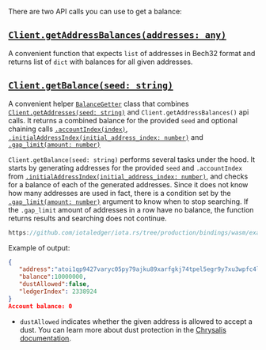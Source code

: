 There are two API calls you can use to get a balance:

## [`Client.getAddressBalances(addresses: any)`](./../api_reference.md#Client+getAddressBalances)

A convenient function that expects `list` of addresses in Bech32 format and returns list of `dict` with balances for all
given addresses.

## [`Client.getBalance(seed: string)`](./../api_reference.md#Client+getBalance)

A convenient helper [`BalanceGetter`](./../api_reference.md#BalanceGetter) class that combines
[`Client.getAddresses(seed: string)`](./../api_reference.md#Client+getAddresses) and
`Client.getAddressBalances()` api calls. It returns a combined balance for the provided `seed` and optional chaining
calls [`.accountIndex(index)`](./../api_reference.md#BalanceGetter+accountIndex),
[`.initialAddressIndex(initial_address_index: number)`](./../api_reference.md#balancegetterinitialaddressindexinitial_address_index--codebalancegettercode)
and
[`.gap_limit(amount: number)`](./../api_reference.md#balancegettergap_limitgap_limit--codebalancegettercode)

`Client.getBalance(seed: string)` performs several tasks under the hood. It starts by generating addresses for the
provided `seed` and `.accountIndex` from
[`.initialAddressIndex(initial_address_index: number)`](./../api_reference.md#BalanceGetter+initialAddressIndex),
and checks for a balance of each of the generated addresses. Since it does not know how many addresses are used in fact,
there is a condition set by the
[`.gap_limit(amount: number)`](./../api_reference.md#BalanceGetter+gap_limit) argument to know when to stop
searching. If the `.gap_limit` amount of addresses in a row have no balance, the function returns results and searching
does not continue.

```js reference
https://github.com/iotaledger/iota.rs/tree/production/bindings/wasm/examples/04_get_balance.js
```

Example of output:

```json
{
   "address":"atoi1qp9427varyc05py79ajku89xarfgkj74tpel5egr9y7xu3wpfc4lkpx0l86",
   "balance":10000000,
   "dustAllowed":false,
   "ledgerIndex": 2338924
}
Account balance: 0
```

- `dustAllowed` indicates whether the given address is allowed to accept a dust. You can learn more about dust
  protection in the
  [Chrysalis documentation](/introduction/explanations/faq#what-is-dust-protection-and-how-does-it-work).
